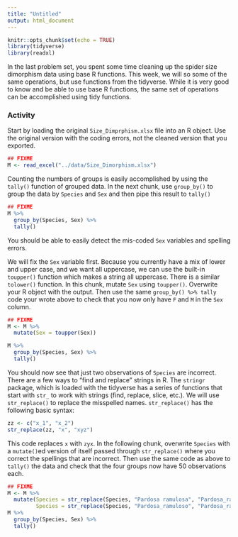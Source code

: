 ```yaml
---
title: "Untitled"
output: html_document
---
```


```r
knitr::opts_chunk$set(echo = TRUE)
library(tidyverse)
library(readxl)
```

In the last problem set, you spent some time cleaning up the spider size dimorphism data using base R functions. This week, we will so some of the same operations, but use functions from the tidyverse. While it is very good to know and be able to use base R functions, the same set of operations can be accomplished using tidy functions.

### Activity

Start by loading the original `Size_Dimprphism.xlsx` file into an R object. Use the original version with the coding errors, not the cleaned version that you exported.

```r
## FIXME
M <- read_excel("../data/Size_Dimorphism.xlsx")
```

Counting the numbers of groups is easily accomplished by using the `tally()` function of grouped data. In the next chunk, use `group_by()` to group the data by `Species` and `Sex` and then pipe this result to `tally()`

```r
## FIXME
M %>% 
  group_by(Species, Sex) %>% 
  tally()
```

You should be able to easily detect the mis-coded `Sex` variables and spelling errors.

We will fix the `Sex` variable first. Because you currently have a mix of lower and upper case, and we want all uppercase, we can use the built-in `toupper()` function which makes a string all uppercase. There is a similar `tolower()` function. In this chunk, mutate `Sex` using `toupper()`. Overwrite your R object with the output. Then use the same `group_by() %>% tally` code your wrote above to check that you now only have `F` and `M` in the `Sex` column.

```r
## FIXME
M <- M %>% 
  mutate(Sex = toupper(Sex)) 

M %>% 
  group_by(Species, Sex) %>% 
  tally()
```

You should now see that just two observations of `Species` are incorrect. There are a few ways to "find and replace" strings in R. The `stringr` package, which is loaded with the tidyverse has a series of functions that start with `str_` to work with strings (find, replace, slice, etc.). We will use `str_replace()` to replace the misspelled names. `str_replace()` has the following basic syntax:

```r
zz <- c("x_1", "x_2")
str_replace(zz, "x", "xyz")
```

This code replaces `x` with `zyx`. In the following chunk, overwrite `Species` with a `mutate()`ed version of itself passed through `str_replace()` where you correct the spellings that are incorrect. Then use the same code as above to `tally()` the data and check that the four groups now have 50 observations each.

```r
## FIXME
M <- M %>% 
  mutate(Species = str_replace(Species, "Pardosa ramulosa", "Pardosa_ramulosa"),
         Species = str_replace(Species, "Pardosa_ramuloso", "Pardosa_ramulosa")) 
M %>% 
  group_by(Species, Sex) %>% 
  tally()

```


<!-- THIS CHUNK COMMENTED BELOW IS NOT DONE TILL WEEK 3 -->

<!-- ## Data Counts -->

<!-- Another way to get counts by group uses `group_by()` and `tally()`, which are part of tidyverse. `group_by()` splits data by factors (most commonly, but numerics will work as well) and `tally()` adds up the number of observations in each of those groups. -->

<!-- ### Activity -->

<!-- In the chunk below, pipe `M` to `group_by()`, grouping by both species and sex. Then pipe that to `tally()`. `tally()` does not require any arguments when used this way. -->

<!-- ```{r} -->
<!-- #FIXME -->
<!-- M %>% group_by(Species, Sex) %>% tally() -->
<!-- ``` -->

<!-- You should now see 50 observations per sex within species.  -->

<!-- THE COMMENTED CHUNK BELOW ISN"T DONE TILL WEEK 3 -->

<!-- ## Aggregating -->

<!-- Along with the minimum, maximum, and range, two of the simplest and most common descriptive statistics are means and standard deviations. -->

<!-- ### Activity -->

<!-- Calculate the mean and standard deviation for body length for each species per each sex. Use `group_by()` and `summarize()`. You should not have to separate the data into two `data.frame`s. -->

<!-- ```{r} -->
<!-- # FIXME -->
<!-- M %>% group_by(Sex, Species) %>% -->
<!--   summarize(mean(BodyLength), sd(BodyLength)) -->
<!-- ``` -->
